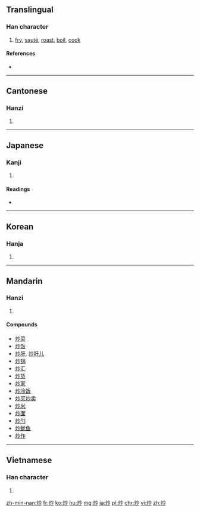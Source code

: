 ==Translingual==

===Han character===
{{Han char|rn=86|rad=火|as=04|sn=8|four=9982<sub>0</sub>|canj=火火竹 (FFH)}}

# [[fry]], [[sauté]], [[roast]], [[boil]], [[cook]]

====References====
* {{Han ref|kx=0667.170|dkj=18915|dj=1076.250|hdz=32191.150|uh=7092|ud=28818|bh=AAA3|bd=43683}}

----

==Cantonese==

===Hanzi===
{{yue-hanzi|jyut=caau2|y=chaau2}}

# {{defn|lang=yue|sort=火04}}

----

==Japanese==

===Kanji===
{{ja-kanji|grade=|rs=火04}}

# {{defn|lang=ja|sort=火04}}

====Readings====
* {{ja-readings|on=[[そう]] (sō), [[しょう]] (shō)|kun=[[いる]] (iru), [[いためる]] (itameru)}}

----

==Korean==

===Hanja===
{{ko-hanja|hangeul=초|eumhun=|rv=cho|mr=ch'o|y=cho}}

# {{defn|lang=ko|sort=火04}}

----

==Mandarin==

===Hanzi===
{{cmn-hanzi|pin=[[chǎo]] ([[chao3]])|wg=ch'ao<sup>3</sup>}}

# {{defn|lang=cmn|sort=火04}}

====Compounds====
* [[炒菜]]
* [[炒饭]]
* [[炒肝]], [[炒肝儿]]
* [[炒锅]]
* [[炒汇]]
* [[炒货]]
* [[炒家]]
* [[炒冷饭]]
* [[炒买炒卖]]
* [[炒米]]
* [[炒面]]
* [[炒勺]]
* [[炒鱿鱼]]
* [[炒作]]

----

==Vietnamese==

===Han character===
{{vi-hantu|[[sao]], [[xào]], [[xáo]]|rs=火04}}

# {{defn|lang=vi|sort=火04}}

[[zh-min-nan:炒]]
[[fr:炒]]
[[ko:炒]]
[[hu:炒]]
[[mg:炒]]
[[ja:炒]]
[[pl:炒]]
[[chr:炒]]
[[vi:炒]]
[[zh:炒]]